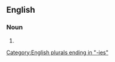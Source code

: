 ==English==

===Noun===
{{head|en|noun form}}

# {{plural of|individuality|lang=en}}

[[Category:English plurals ending in "-ies"]]